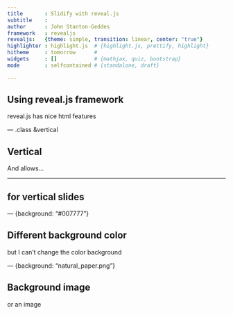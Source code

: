 ```yaml
---
title       : Slidify with reveal.js
subtitle    : 
author      : John Stanton-Geddes
framework   : revealjs
revealjs:   {theme: simple, transition: linear, center: "true"}
highlighter : highlight.js  # {highlight.js, prettify, highlight}
hitheme     : tomorrow      # 
widgets     : []            # {mathjax, quiz, bootstrap}
mode        : selfcontained # {standalone, draft}

---
```


## Using reveal.js framework

reveal.js has nice html features


--- .class &vertical

## Vertical

And allows...

***

## for vertical slides


--- {background: "#007777"}

## Different background color

but I can't change the color background


--- {background: "natural_paper.png"}

## Background image

or an image

 


